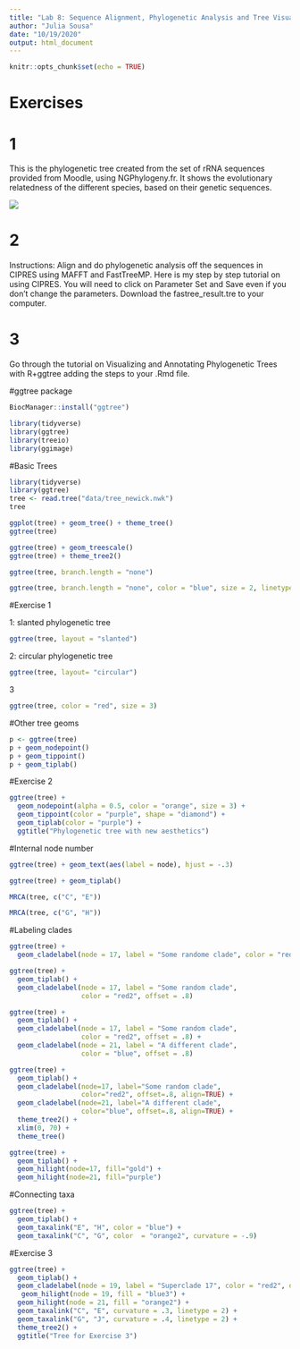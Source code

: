 ```yaml
---
title: "Lab 8: Sequence Alignment, Phylogenetic Analysis and Tree Visualization"
author: "Julia Sousa"
date: "10/19/2020"
output: html_document
---
```


```r
knitr::opts_chunk$set(echo = TRUE)
```


# Exercises

# 1

This is the phylogenetic tree created from the set of rRNA sequences provided from Moodle, using NGPhylogeny.fr. It shows the evolutionary relatedness of the different species, based on their genetic sequences.

![](tree.PNG)


# 2

Instructions: Align and do phylogenetic analysis off the sequences in CIPRES using MAFFT and FastTreeMP. Here is my step by step tutorial on using CIPRES. You will need to click on Parameter Set and Save even if you don’t change the parameters. Download the fastree_result.tre to your computer.


# 3
Go through the tutorial on Visualizing and Annotating Phylogenetic Trees with R+ggtree adding the steps to your .Rmd file.

#ggtree package

```r

BiocManager::install("ggtree")

```


```r

library(tidyverse)
library(ggtree)
library(treeio)
library(ggimage)

```

#Basic Trees

```r

library(tidyverse)
library(ggtree)
tree <- read.tree("data/tree_newick.nwk")
tree

```


```r

ggplot(tree) + geom_tree() + theme_tree()
ggtree(tree)

```

```r

ggtree(tree) + geom_treescale()
ggtree(tree) + theme_tree2()

```


```r

ggtree(tree, branch.length = "none")

```


```r

ggtree(tree, branch.length = "none", color = "blue", size = 2, linetype = 3)

```

#Exercise 1

1: slanted phylogenetic tree

```r

ggtree(tree, layout = "slanted")

```



2: circular phylogenetic tree

```r

ggtree(tree, layout= "circular")

```



3

```r

ggtree(tree, color = "red", size = 3)

```


#Other tree geoms

```r

p <- ggtree(tree)
p + geom_nodepoint()
p + geom_tippoint()
p + geom_tiplab()

```

#Exercise 2

```r

ggtree(tree) +
  geom_nodepoint(alpha = 0.5, color = "orange", size = 3) +
  geom_tippoint(color = "purple", shape = "diamond") +
  geom_tiplab(color = "purple") +
  ggtitle("Phylogenetic tree with new aesthetics")

```


#Internal node number

```r

ggtree(tree) + geom_text(aes(label = node), hjust = -.3)

```


```r

ggtree(tree) + geom_tiplab()

```


```r

MRCA(tree, c("C", "E"))

```

```r

MRCA(tree, c("G", "H"))

```

#Labeling clades

```r

ggtree(tree) +
  geom_cladelabel(node = 17, label = "Some randome clade", color = "red")

```

```r

ggtree(tree) +
  geom_tiplab() +
  geom_cladelabel(node = 17, label = "Some random clade",
                  color = "red2", offset = .8)

```

```r

ggtree(tree) + 
  geom_tiplab() +
  geom_cladelabel(node = 17, label = "Some random clade",
                  color = "red2", offset = .8) +
  geom_cladelabel(node = 21, label = "A different clade",
                  color = "blue", offset = .8)

```

```r

ggtree(tree) + 
  geom_tiplab() + 
  geom_cladelabel(node=17, label="Some random clade", 
                  color="red2", offset=.8, align=TRUE) + 
  geom_cladelabel(node=21, label="A different clade", 
                  color="blue", offset=.8, align=TRUE) + 
  theme_tree2() + 
  xlim(0, 70) + 
  theme_tree()

```

```r

ggtree(tree) + 
  geom_tiplab() + 
  geom_hilight(node=17, fill="gold") + 
  geom_hilight(node=21, fill="purple")

```


#Connecting taxa

```r

ggtree(tree) +
  geom_tiplab() +
  geom_taxalink("E", "H", color = "blue") +
  geom_taxalink("C", "G", color  = "orange2", curvature = -.9)

```

#Exercise 3


```r

ggtree(tree) +
  geom_tiplab() +
  geom_cladelabel(node = 19, label = "Superclade 17", color = "red2", offset = .8, align = TRUE) +
   geom_hilight(node = 19, fill = "blue3") +
  geom_hilight(node = 21, fill = "orange2") +
  geom_taxalink("C", "E", curvature = .3, linetype = 2) +
  geom_taxalink("G", "J", curvature = .4, linetype = 2) +
  theme_tree2() +
  ggtitle("Tree for Exercise 3")

```









































